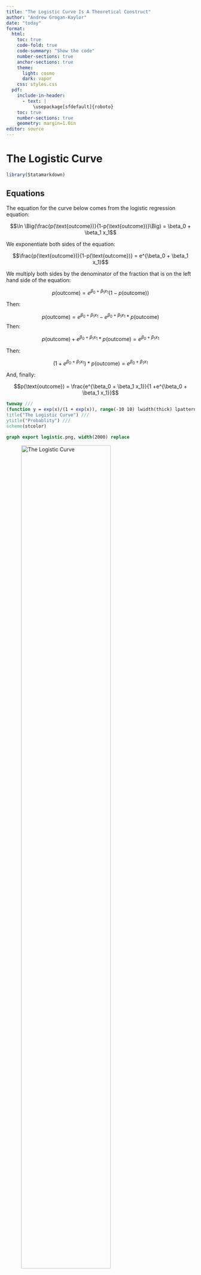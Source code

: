 ```yaml
---
title: "The Logistic Curve Is A Theoretical Construct"
author: "Andrew Grogan-Kaylor"
date: "today"
format:
  html:
    toc: true
    code-fold: true
    code-summary: "Show the code"
    number-sections: true
    anchor-sections: true
    theme:
      light: cosmo
      dark: vapor
    css: styles.css
  pdf:
    include-in-header:
      - text: | 
          \usepackage[sfdefault]{roboto}
    toc: true
    number-sections: true
    geometry: margin=1.0in
editor: source
---
```


# The Logistic Curve

```r

library(Statamarkdown)

```

::: {.callout-tip collapse="true"}
## Equations

The equation for the curve below comes from the logistic regression equation: 

$$\ln \Big(\frac{p(\text{outcome})}{1-p(\text{outcome})}\Big) = \beta_0 + \beta_1 x_1$$ 

We exponentiate both sides of the equation:

$$\frac{p(\text{outcome})}{1-p(\text{outcome})} = e^{\beta_0 + \beta_1 x_1}$$

We multiply both sides by the denominator of the fraction that is on the left hand side of the equation:

$$p(\text{outcome}) = e^{\beta_0 + \beta_1 x_1}(1-p(\text{outcome}))$$

Then:

$$p(\text{outcome}) = e^{\beta_0 + \beta_1 x_1} - e^{\beta_0 + \beta_1 x_1} * p(\text{outcome})$$ Then:

$$p(\text{outcome}) + e^{\beta_0 + \beta_1 x_1} * p(\text{outcome}) = e^{\beta_0 + \beta_1 x_1}$$

Then:

$$(1 + e^{\beta_0 + \beta_1 x_1}) * p(\text{outcome}) = e^{\beta_0 + \beta_1 x_1}$$

And, finally:

$$p(\text{outcome}) = \frac{e^{\beta_0 + \beta_1 x_1}}{1 +e^{\beta_0 + \beta_1 x_1}}$$
:::

```stata

twoway ///
(function y = exp(x)/(1 + exp(x)), range(-10 10) lwidth(thick) lpattern(dash)), ///
title("The Logistic Curve") ///
ytitle("Probablity") ///
scheme(stcolor)

graph export logistic.png, width(2000) replace

```

![The Logistic Curve](logistic.png){width=75%}

# The Logistic Curve is a *Theoretical Construct*

::: {.callout-tip collapse="false"}
Any given data set usually maps to only part of the full logistic curve.
:::

```stata

twoway ///
(function y = exp(x)/(1 + exp(x)), range(-10 10) lwidth(thick) lpattern(dash)) /// full logistic curve
(function y = exp(x)/(1 + exp(x)), range(2 5) lwidth(vvthick)) /// sample data set
(function y = exp(x)/(1 + exp(x)), range(-1 1) lwidth(vvthick)) /// sample data set
(function y = exp(x)/(1 + exp(x)), range(-3 -2) lwidth(vvthick) lcolor(orange)), /// sample data set
title("Any Given Data Set") ///
ytitle("Probablity") ///
subtitle("Usually Maps To Only Part Of The Full Logistic Curve") ///
legend(order(1 "full logistic curve" 2 "sample data set" 3 "sample data set" 4 "sample data set") pos(3)) ///
scheme(stcolor)

graph export logistic2.png, width(2000) replace

```

![The Logistic Curve Is A Theoretical Construct](logistic2.png){width=75%}










